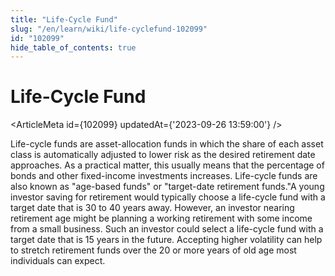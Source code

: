 ```yaml
---
title: "Life-Cycle Fund"
slug: "/en/learn/wiki/life-cyclefund-102099"
id: "102099"
hide_table_of_contents: true
---
```



# Life-Cycle Fund

<ArticleMeta id={102099} updatedAt={'2023-09-26 13:59:00'} />
<div className='border-solid border-b border-t-0 my-4 border-[var(--ifm-color-gray-300)]' />

Life-cycle funds are asset-allocation funds in which the share of each asset class is automatically adjusted to lower risk as the desired retirement date approaches. As a practical matter, this usually means that the percentage of bonds and other fixed-income investments increases. Life-cycle funds are also known as "age-based funds" or "target-date retirement funds."A young investor saving for retirement would typically choose a life-cycle fund with a target date that is 30 to 40 years away. However, an investor nearing retirement age might be planning a working retirement with some income from a small business. Such an investor could select a life-cycle fund with a target date that is 15 years in the future. Accepting higher volatility can help to stretch retirement funds over the 20 or more years of old age most individuals can expect.
